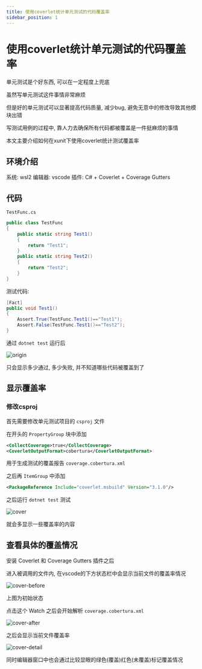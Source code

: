```yaml
---
title: 使用coverlet统计单元测试的代码覆盖率
sidebar_position: 1
---
```


# 使用coverlet统计单元测试的代码覆盖率

单元测试是个好东西, 可以在一定程度上兜底

虽然写单元测试这件事情非常麻烦

但是好的单元测试可以显著提高代码质量, 减少bug, 避免无意中的修改导致其他模块出错

写测试用例的过程中, 靠人力去确保所有代码都被覆盖是一件挺麻烦的事情

本文主要介绍如何在xunit下使用coverlet统计测试覆盖率

## 环境介绍

系统: wsl2
编辑器: vscode
插件: C# + Coverlet + Coverage Gutters

## 代码

`TestFunc.cs`
```csharp
public class TestFunc
{
    public static string Test1()
    {
        return "Test1";
    }
    public static string Test2()
    {
        return "Test2";
    }
}
```

测试代码:
```csharp
[Fact]
public void Test1()
{
    Assert.True(TestFunc.Test1()=="Test1");
    Assert.False(TestFunc.Test1()=="Test2");
}
```

通过 `dotnet test` 运行后

![origin](/img/xunit/origin.png)

只会显示多少通过, 多少失败, 并不知道哪些代码被覆盖到了

## 显示覆盖率

### 修改csproj

首先需要修改单元测试项目的 `csproj` 文件

在开头的 `PropertyGroup` 块中添加

```xml
<CollectCoverage>true</CollectCoverage>
<CoverletOutputFormat>cobertura</CoverletOutputFormat>
```
用于生成测试的覆盖报告 `coverage.cobertura.xml`

之后再 `ItemGroup` 中添加

```xml
<PackageReference Include="coverlet.msbuild" Version="3.1.0"/>
```

之后运行 `dotnet test` 测试

![cover](/img/xunit/cover.png)

就会多显示一些覆盖率的内容

## 查看具体的覆盖情况

安装 Coverlet 和 Coverage Gutters 插件之后

进入被调用的文件内, 在vscode的下方状态栏中会显示当前文件的覆盖率情况

![cover-before](/img/xunit/cover-before.png)

上图为初始状态

点击这个 Watch 之后会开始解析 `coverage.cobertura.xml`

![cover-after](/img/xunit/cover-after.png)

之后会显示当前文件覆盖率

![cover-detail](/img/xunit/cover-detail.png)

同时编辑器窗口中也会通过比较显眼的绿色(覆盖)红色(未覆盖)标记覆盖情况

